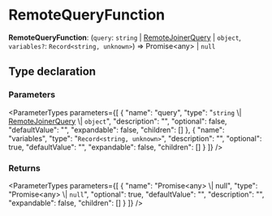 
# RemoteQueryFunction

 **RemoteQueryFunction**: (`query`: `string` \| [RemoteJoinerQuery](../../interfaces/types.RemoteJoinerQuery.mdx) \| `object`, `variables?`: `Record<string, unknown>`) => Promise&#60;any&#62; \| `null`

## Type declaration

### Parameters

<ParameterTypes parameters={[
  {
    "name": "query",
    "type": "`string` \\| [RemoteJoinerQuery](../../interfaces/types.RemoteJoinerQuery.mdx) \\| `object`",
    "description": "",
    "optional": false,
    "defaultValue": "",
    "expandable": false,
    "children": []
  },
  {
    "name": "variables",
    "type": "`Record<string, unknown>`",
    "description": "",
    "optional": true,
    "defaultValue": "",
    "expandable": false,
    "children": []
  }
]} />

### Returns

<ParameterTypes parameters={[
  {
    "name": "Promise&#60;any&#62; \\| null",
    "type": "Promise&#60;any&#62; \\| `null`",
    "optional": true,
    "defaultValue": "",
    "description": "",
    "expandable": false,
    "children": []
  }
]} />
